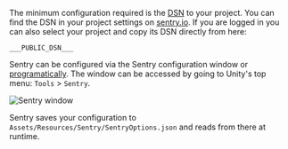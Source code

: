 The minimum configuration required is the [DSN](/product/sentry-basics/dsn-explainer/) to your project.
You can find the DSN in your project settings on [sentry.io](https://sentry.io/). If you are logged in you can also select your project and copy its DSN directly from here:

```
___PUBLIC_DSN___
```
Sentry can be configured via the Sentry configuration window or [programatically](/platforms/unity/configuration/options/).
The window can be accessed by going to Unity's top menu: `Tools` > `Sentry`.

![Sentry window](sentry_window.png)

Sentry saves your configuration to `Assets/Resources/Sentry/SentryOptions.json` and reads from there at runtime.
